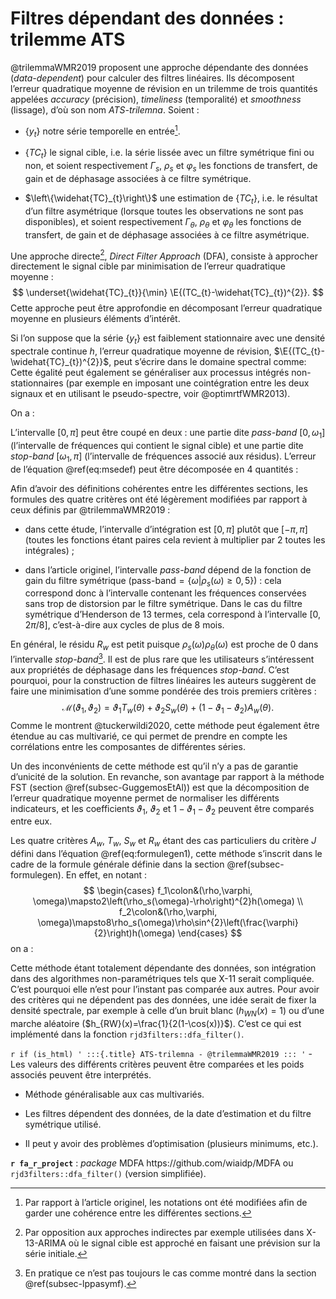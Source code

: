 # Filtres dépendant des données : trilemme ATS {#sec-WildiMcLeroy}

@trilemmaWMR2019 proposent une approche dépendante des données (*data-dependent*) pour calculer des filtres linéaires.
Ils décomposent l'erreur quadratique moyenne de révision en un trilemme de trois quantités appelées *accuracy* (précision), *timeliness* (temporalité) et *smoothness* (lissage), d'où son nom *ATS-trilemna*.
<!-- trilemma ou trilemna ? -->
Soient :

- $\left\{ y_{t}\right\}$ notre série temporelle en entrée^[
Par rapport à l'article originel, les notations ont été modifiées afin de garder une cohérence entre les différentes sections.
].

- $\left\{TC_{t}\right\}$ le signal cible, i.e. la série lissée avec un filtre symétrique fini ou non, et soient respectivement $\Gamma_s$, $\rho_s$ et $\varphi_s$ les fonctions de transfert, de gain et de déphasage associées à ce filtre symétrique.

- $\left\{\widehat{TC}_{t}\right\}$ une estimation de $\left\{TC_{t}\right\}$, i.e. le résultat d'un filtre asymétrique (lorsque toutes les observations ne sont pas disponibles), et soient respectivement $\Gamma_\theta$, $\rho_\theta$ et $\varphi_\theta$ les fonctions de transfert, de gain et de déphasage associées à ce filtre asymétrique.

Une approche directe^[Par opposition aux approches indirectes par exemple utilisées dans X-13-ARIMA où le signal cible est approché en faisant une prévision sur la série initiale.], *Direct Filter Approach* (DFA), consiste à approcher directement le signal cible par minimisation de l'erreur quadratique moyenne :
$$
\underset{\widehat{TC}_{t}}{\min} \E{(TC_{t}-\widehat{TC}_{t})^{2}}.
$$
Cette approche peut être approfondie en décomposant l'erreur quadratique moyenne en plusieurs éléments d'intérêt.

Si l'on suppose que la série $\left\{ y_{t}\right\}$ est faiblement stationnaire avec une densité spectrale continue $h$, l'erreur quadratique moyenne de révision, $\E{(TC_{t}-\widehat{TC}_{t})^{2}}$, peut s'écrire dans le domaine spectral comme:
\begin{equation}
\E{(TC_{t}-\widehat{TC}_{t})^{2}}=\frac{1}{2\pi}\int_{-\pi}^{\pi}\left|\Gamma_s(\omega)-{\Gamma_\theta}(\omega)\right|^{2}h(\omega)\ud\omega=\frac{1}{2\pi}\times2\times\int_{0}^{\pi}\left|\Gamma_s(\omega)-{\Gamma_\theta}(\omega)\right|^{2}h(\omega)\ud\omega
(\#eq:msedef)
\end{equation}
Cette égalité peut également se généraliser aux processus intégrés non-stationnaires (par exemple en imposant une cointégration entre les deux signaux et en utilisant le pseudo-spectre, voir @optimrtfWMR2013).

On a :
\begin{align}
\left|\Gamma_s(\omega)-\Gamma_\theta(\omega)\right|^{2} & =\rho_s(\omega)^{2}+\rho_\theta(\omega)^{2}+2\rho_s(\omega)\rho_\theta(\omega)\left(1-\cos(\varphi_s(\omega)-\varphi_\theta(\omega)\right) \nonumber\\
 & =\left(\rho_s(\omega)-\rho_\theta(\omega)\right)^{2}+4\rho_s(\omega)\rho_\theta(\omega)\sin^{2}\left(\frac{\varphi_s(\omega)-\varphi_\theta(\omega)}{2}\right)
 (\#eq:msedecomp)
\end{align}

L'intervalle $[0,\pi]$ peut être coupé en deux : une partie dite *pass-band* $[0,\omega_1]$ (l'intervalle de fréquences qui contient le signal cible) et une partie dite *stop-band*  $[\omega_1,\pi]$ (l'intervalle de fréquences associé aux résidus).
<!-- (je ne vois pas le (4.1) dans le document, mais je vois bien à quelle équation il fait référence quand je clique dessus) -->
L'erreur de l'équation \@ref(eq:msedef) peut être décomposée en 4 quantités :
\begin{align*}
Accuracy =A_w(\theta)&= 2\int_0^{\omega_1}\left(\rho_s(\omega)-\rho_\theta(\omega)\right)^{2}h(\omega)\ud\omega\\
Timeliness =T_w(\theta)&= 8\int_0^{\omega_1}\rho_s(\omega)\rho_\theta(\omega)\sin^{2}\left(\frac{\varphi_\theta(\omega)}{2}\right)h(\omega)\ud\omega\\
Smoothness =S_w(\theta)&= 2\int_{\omega_1}^\pi\left(\rho_s(\omega)-\rho_\theta(\omega)\right)^{2}h(\omega)\ud\omega\\
Residual =R_w(\theta)&= 8\int_{\omega_1}^\pi\rho_s(\omega)\rho_\theta(\omega)\sin^{2}\left(\frac{\varphi_\theta(\omega)}{2}\right)h(\omega)\ud\omega\\
\end{align*}



:::: {.remarque data-latex=""}
Afin d'avoir des définitions cohérentes entre les différentes sections, les formules des quatre critères ont été légèrement modifiées par rapport à ceux définis par @trilemmaWMR2019 :

- dans cette étude, l'intervalle d'intégration est $[0,\pi]$ plutôt que $[-\pi,\pi]$ (toutes les fonctions étant paires cela revient à multiplier par 2 toutes les intégrales) ;

- dans l'article originel, l'intervalle *pass-band* dépend de la fonction de gain du filtre symétrique (pass-band$=\{\omega |\rho_s(\omega)\geq 0,5\}$) : cela correspond donc à l'intervalle contenant les fréquences conservées sans trop de distorsion par le filtre symétrique. 
Dans le cas du filtre symétrique d'Henderson de 13 termes, cela correspond à l'intervalle $[0, 2\pi/8]$, c'est-à-dire aux cycles de plus de 8 mois.
:::: 

En général, le résidu $R_w$ est petit puisque $\rho_s(\omega)\rho_\theta(\omega)$ est proche de 0 dans l'intervalle *stop-band*^[
En pratique ce n'est pas toujours le cas comme montré dans la section \@ref(subsec-lppasymf).
]. 
Il est de plus rare que les utilisateurs s'intéressent aux propriétés de déphasage dans les fréquences *stop-band*.
C'est pourquoi, pour la construction de filtres linéaires les auteurs suggèrent de faire une minimisation d'une somme pondérée des trois premiers critères :
$$
\mathcal{M}(\vartheta_{1},\vartheta_{2})=\vartheta_{1}T_w(\theta)+\vartheta_{2}S_w(\theta)+(1-\vartheta_{1}-\vartheta_{2})A_w(\theta).
$$
Comme le montrent @tuckerwildi2020, cette méthode peut également être étendue au cas multivarié, ce qui permet de prendre en compte les corrélations entre les composantes de différentes séries.

Un des inconvénients de cette méthode est qu'il n'y a pas de garantie d'unicité de la solution.
En revanche, son avantage par rapport à la méthode FST (section \@ref(subsec-GuggemosEtAl)) est que la décomposition de l'erreur quadratique moyenne permet de normaliser les différents indicateurs, et les coefficients $\vartheta_{1}$, $\vartheta_{2}$ et $1-\vartheta_{1}-\vartheta_{2}$ peuvent être comparés entre eux.

Les quatre critères $A_w$, $T_w$, $S_w$ et $R_w$ étant des cas particuliers du critère $J$ défini dans l'équation \@ref(eq:formulegen1), cette méthode s'inscrit dans le cadre de la formule générale définie dans la section \@ref(subsec-formulegen).
En effet, en notant :
$$
\begin{cases}
    f_1\colon&(\rho,\varphi, \omega)\mapsto2\left(\rho_s(\omega)-\rho\right)^{2}h(\omega) \\
    f_2\colon&(\rho,\varphi, \omega)\mapsto8\rho_s(\omega)\rho\sin^{2}\left(\frac{\varphi}{2}\right)h(\omega)
\end{cases}
$$
on a :
\begin{align*}
A_w(\theta)&= J(\theta,f_1,0,\omega_1)\\
T_w(\theta)&= J(\theta,f_2,0,\omega_1)\\
S_w(\theta)&= J(\theta,f_1,\omega_1,\pi)\\
R_w(\theta)&= J(\theta,f_2,\omega_1,\pi).
\end{align*}

Cette méthode étant totalement dépendante des données, son intégration dans des algorithmes non-paramétriques tels que X-11 serait compliquée. 
C'est pourquoi elle n'est pour l'instant pas comparée aux autres.
Pour avoir des critères qui ne dépendent pas des données, une idée serait de fixer la densité spectrale, par exemple à celle d'un bruit blanc ($h_{WN}(x)=1$) ou d'une marche aléatoire ($h_{RW}(x)=\frac{1}{2(1-\cos(x))}$). 
C'est ce qui est implémenté dans la fonction `rjd3filters::dfa_filter()`.

:::: {.summary_box data-latex="{ATS-trilemna -- Wildi et McElroy (2019)}"}
`r if (is_html) '
:::{.title}
ATS-trilemna - @trilemmaWMR2019
:::
'`
- Les valeurs des différents critères peuvent être comparées et les poids associés peuvent être interprétés.

- Méthode généralisable aux cas multivariés.

- Les filtres dépendent des données, de la date d'estimation et du filtre symétrique utilisé.

- Il peut y avoir des problèmes d'optimisation (plusieurs minimums, etc.).

**`r fa_r_project`** : *package* MDFA https://github.com/wiaidp/MDFA ou `rjd3filters::dfa_filter()` (version simplifiée).
::::

